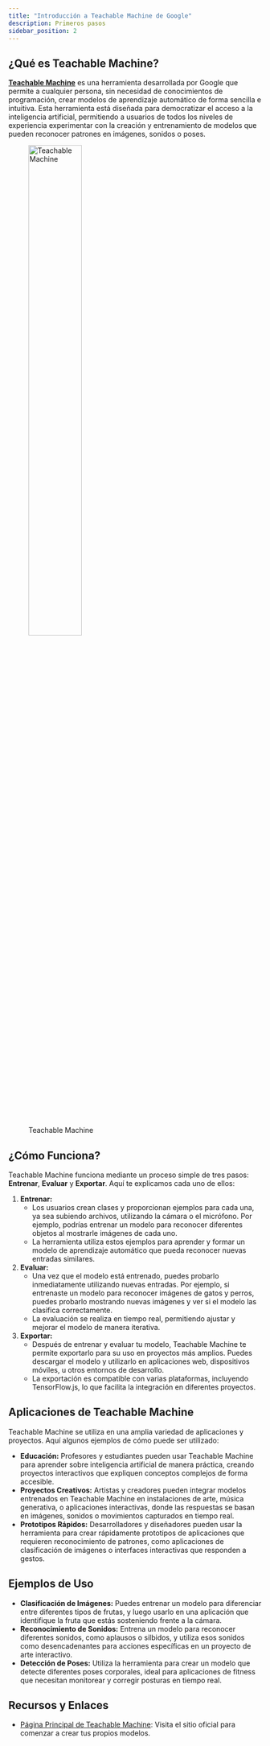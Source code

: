 ```yaml
---
title: "Introducción a Teachable Machine de Google"
description: Primeros pasos
sidebar_position: 2
---
```


## ¿Qué es Teachable Machine?

[**Teachable Machine**](https://teachablemachine.withgoogle.com/) es una herramienta desarrollada por Google que permite a cualquier persona, sin necesidad de conocimientos de programación, crear modelos de aprendizaje automático de forma sencilla e intuitiva. Esta herramienta está diseñada para democratizar el acceso a la inteligencia artificial, permitiendo a usuarios de todos los niveles de experiencia experimentar con la creación y entrenamiento de modelos que pueden reconocer patrones en imágenes, sonidos o poses.

![Teachable Machine](imagesTM/00_tm_ilustration.png){width=50% .center}

## ¿Cómo Funciona?

Teachable Machine funciona mediante un proceso simple de tres pasos: **Entrenar**, **Evaluar** y **Exportar**. Aquí te explicamos cada uno de ellos:

1. **Entrenar:**
   - Los usuarios crean clases y proporcionan ejemplos para cada una, ya sea subiendo archivos, utilizando la cámara o el micrófono. Por ejemplo, podrías entrenar un modelo para reconocer diferentes objetos al mostrarle imágenes de cada uno.
   - La herramienta utiliza estos ejemplos para aprender y formar un modelo de aprendizaje automático que pueda reconocer nuevas entradas similares.

2. **Evaluar:**
   - Una vez que el modelo está entrenado, puedes probarlo inmediatamente utilizando nuevas entradas. Por ejemplo, si entrenaste un modelo para reconocer imágenes de gatos y perros, puedes probarlo mostrando nuevas imágenes y ver si el modelo las clasifica correctamente.
   - La evaluación se realiza en tiempo real, permitiendo ajustar y mejorar el modelo de manera iterativa.

3. **Exportar:**
   - Después de entrenar y evaluar tu modelo, Teachable Machine te permite exportarlo para su uso en proyectos más amplios. Puedes descargar el modelo y utilizarlo en aplicaciones web, dispositivos móviles, u otros entornos de desarrollo.
   - La exportación es compatible con varias plataformas, incluyendo TensorFlow.js, lo que facilita la integración en diferentes proyectos.

## Aplicaciones de Teachable Machine

Teachable Machine se utiliza en una amplia variedad de aplicaciones y proyectos. Aquí algunos ejemplos de cómo puede ser utilizado:

- **Educación:** Profesores y estudiantes pueden usar Teachable Machine para aprender sobre inteligencia artificial de manera práctica, creando proyectos interactivos que expliquen conceptos complejos de forma accesible.
- **Proyectos Creativos:** Artistas y creadores pueden integrar modelos entrenados en Teachable Machine en instalaciones de arte, música generativa, o aplicaciones interactivas, donde las respuestas se basan en imágenes, sonidos o movimientos capturados en tiempo real.
- **Prototipos Rápidos:** Desarrolladores y diseñadores pueden usar la herramienta para crear rápidamente prototipos de aplicaciones que requieren reconocimiento de patrones, como aplicaciones de clasificación de imágenes o interfaces interactivas que responden a gestos.

## Ejemplos de Uso

- **Clasificación de Imágenes:** Puedes entrenar un modelo para diferenciar entre diferentes tipos de frutas, y luego usarlo en una aplicación que identifique la fruta que estás sosteniendo frente a la cámara.
- **Reconocimiento de Sonidos:** Entrena un modelo para reconocer diferentes sonidos, como aplausos o silbidos, y utiliza esos sonidos como desencadenantes para acciones específicas en un proyecto de arte interactivo.
- **Detección de Poses:** Utiliza la herramienta para crear un modelo que detecte diferentes poses corporales, ideal para aplicaciones de fitness que necesitan monitorear y corregir posturas en tiempo real.

## Recursos y Enlaces

- [Página Principal de Teachable Machine](https://teachablemachine.withgoogle.com/): Visita el sitio oficial para comenzar a crear tus propios modelos.



